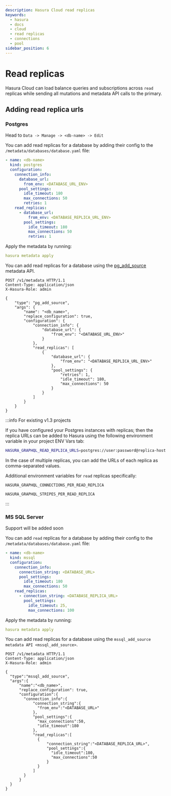 ```yaml
---
description: Hasura Cloud read replicas
keywords:
  - hasura
  - docs
  - cloud
  - read replicas
  - connections
  - pool
sidebar_position: 6
---
```



# Read replicas

Hasura Cloud can load balance queries and subscriptions across `read` replicas while sending all mutations and metadata API calls to the primary.

## Adding read replica urls

### Postgres

<Tabs className="api-tabs">
<TabItem value="console" label="Console">

Head to `Data -> Manage -> <db-name> -> Edit`

<Thumbnail
  src="/img/graphql/cloud/read-replicas/connect-db-with-replica.png"
  alt="Connect database with read replica"
  width="1000px"
/>

</TabItem>
<TabItem value="cli" label="CLI">

You can add read replicas for a database by adding their config to the `/metadata/databases/database.yaml` file:

```yaml {11-17}
- name: <db-name>
  kind: postgres
  configuration:
    connection_info:
      database_url:
        from_env: <DATABASE_URL_ENV>
      pool_settings:
        idle_timeout: 180
        max_connections: 50
        retries: 1
    read_replicas:
      - database_url:
          from_env: <DATABASE_REPLICA_URL_ENV>
        pool_settings:
          idle_timeout: 180
          max_connections: 50
          retries: 1
```

Apply the metadata by running:

```yaml
hasura metadata apply
```

</TabItem>
<TabItem value="api" label="API">

You can add read replicas for a database using the [pg_add_source](/graphql/core/api-reference/metadata-api/source.mdx#metadata-pg-add-source) metadata API.

```http {16-27}
POST /v1/metadata HTTP/1.1
Content-Type: application/json
X-Hasura-Role: admin

{
    "type": "pg_add_source",
    "args": {
        "name": "<db_name>",
        "replace_configuration": true,
        "configuration": {
            "connection_info": {
                "database_url": {
                    "from_env": "<DATABASE_URL_ENV>"
                }
            },
            "read_replicas": [
                {
                    "database_url": {
                        "from_env": "<DATABASE_REPLICA_URL_ENV>"
                    },
                    "pool_settings": {
                        "retries": 1,
                        "idle_timeout": 180,
                        "max_connections": 50
                    }
                }
            ]
        }
    }
}
```

</TabItem>
</Tabs>

:::info For existing v1.3 projects

If you have configured your Postgres instances with replicas; then the replica URLs can be added to Hasura using the following environment variable in your project ENV Vars tab:

```bash
HASURA_GRAPHQL_READ_REPLICA_URLS=postgres://user:password@replica-host:5432/db
```

In the case of multiple replicas, you can add the URLs of each replica as comma-separated values.

Additional environment variables for `read` replicas specifically:

`HASURA_GRAPHQL_CONNECTIONS_PER_READ_REPLICA`

`HASURA_GRAPHQL_STRIPES_PER_READ_REPLICA`

:::

### MS SQL Server

<Tabs className="api-tabs">
  <TabItem value="console" label="Console">
    Support will be added soon
  </TabItem>
  <TabItem value="cli" label="CLI">

You can add `read` replicas for a database by adding their config to the `/metadata/databases/database.yaml` file:

```yaml {9-13}
- name: <db-name>
  kind: mssql
  configuration:
    connection_info:
      connection_string: <DATABASE_URL>
      pool_settings:
        idle_timeout: 180
        max_connections: 50
    read_replicas:
      - connection_string: <DATABASE_REPLICA_URL>
        pool_settings:
          idle_timeout: 25,
          max_connections: 100
```

Apply the metadata by running:

```yaml
hasura metadata apply
```

  </TabItem>
  <TabItem value="api" label="API">

You can add read replicas for a database using the `mssql_add_source metadata API <mssql_add_source>`.

```http {19-27}
POST /v1/metadata HTTP/1.1
Content-Type: application/json
X-Hasura-Role: admin

{
  "type":"mssql_add_source",
  "args":{
      "name":"<db_name>",
      "replace_configuration": true,
      "configuration":{
        "connection_info":{
            "connection_string":{
              "from_env":"<DATABASE_URL>"
            },
            "pool_settings":{
              "max_connections":50,
              "idle_timeout":180
            },
            "read_replicas":[
              {
                  "connection_string":"<DATABASE_REPLICA_URL>",
                  "pool_settings":{
                    "idle_timeout":180,
                    "max_connections":50
                  }
              }
            ]
        }
      }
  }
}
```

  </TabItem>
</Tabs>
